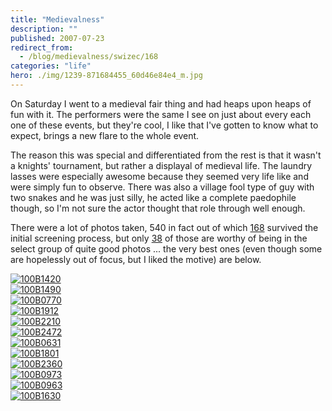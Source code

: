 ```yaml
---
title: "Medievalness"
description: ""
published: 2007-07-23
redirect_from:
  - /blog/medievalness/swizec/168
categories: "life"
hero: ./img/1239-871684455_60d46e84e4_m.jpg
---
```


On Saturday I went to a medieval fair thing and had heaps upon heaps of fun with it. The performers were the same I see on just about every each one of these events, but they're cool, I like that I've gotten to know what to expect, brings a new flare to the whole event.

The reason this was special and differentiated from the rest is that it wasn't a knights' tournament, but rather a displayal of medieval life. The laundry lasses were especially awesome because they seemed very life like and were simply fun to observe. There was also a village fool type of guy with two snakes and he was just silly, he acted like a complete paedophile though, so I'm not sure the actor thought that role through well enough.

There were a lot of photos taken, 540 in fact out of which [168](http://picasaweb.google.com/swizec/OgnjenaKartuzija) survived the initial screening process, but only [38](http://picasaweb.google.com/swizec/OgnjenaKartuzija) of those are worthy of being in the select group of quite good photos ... the very best ones (even though some are hopelessly out of focus, but I liked the motive) are below.

[![100B1420](./img/1239-871684455_60d46e84e4_m.jpg)](http://www.flickr.com/photos/swiz/871684455/ "Photo Sharing")  
[![100B1490](./img/1289-872536922_ad1cb11c53_m.jpg)](http://www.flickr.com/photos/swiz/872536922/ "Photo Sharing")  
[![100B0770](./img/1330-872528270_ddab45935f_m.jpg)](http://www.flickr.com/photos/swiz/872528270/ "Photo Sharing")  
[![100B1912](./img/1420-872542428_35219e8284_m.jpg)](http://www.flickr.com/photos/swiz/872542428/ "Photo Sharing")  
[![100B2210](./img/1278-872546930_72fe8e3162_m.jpg)](http://www.flickr.com/photos/swiz/872546930/ "Photo Sharing")  
[![100B2472](./img/1438-871698261_986cd898ff_m.jpg)](http://www.flickr.com/photos/swiz/871698261/ "Photo Sharing")  
[![100B0631](./img/1163-871676069_4b0d183a16_m.jpg)](http://www.flickr.com/photos/swiz/871676069/ "Photo Sharing")  
[![100B1801](./img/1008-872540962_5aa82d73fb_m.jpg)](http://www.flickr.com/photos/swiz/872540962/ "Photo Sharing")  
[![100B2360](./img/1127-871697027_2e2e4db254_m.jpg)](http://www.flickr.com/photos/swiz/871697027/ "Photo Sharing")  
[![100B0973](./img/1071-872531406_1e225b0f2a_m.jpg)](http://www.flickr.com/photos/swiz/872531406/ "Photo Sharing")  
[![100B0963](./img/1383-871680047_4598faeb46_m.jpg)](http://www.flickr.com/photos/swiz/871680047/ "Photo Sharing")  
[![100B1630](./img/1339-872539552_9c1f86907a_m.jpg)](http://www.flickr.com/photos/swiz/872539552/ "Photo Sharing")
